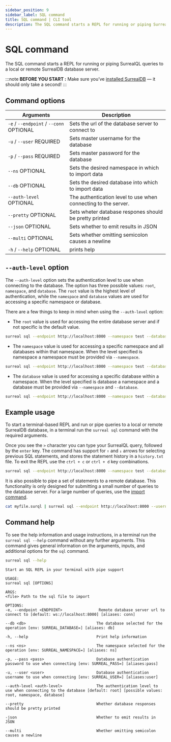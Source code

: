 ```yaml
---
sidebar_position: 9
sidebar_label: SQL command
title: SQL command | CLI tool
description: The SQL command starts a REPL for running or piping SurrealQL queries to a local or remote SurrealDB database server.
---
```


# SQL command

The SQL command starts a REPL for running or piping SurrealQL queries to a local or remote SurrealDB database server.

:::note
__BEFORE YOU START :__ Make sure you’ve [installed SurrealDB](/docs/surrealdb/2.x/installation) — it should only take a second!
:::

## Command options

<table>
    <thead>
        <tr>
            <th colspan="2">Arguments</th>
            <th>Description</th>
        </tr>
    </thead>  
    <tbody>
        <tr>
            <td colspan="2">
                <code>-e</code> / <code>--endpoint</code> / <code>--conn</code>
                <l className='grey'>OPTIONAL</l>
            </td>
            <td>
            Sets the url of the database server to connect to
            </td>
        </tr>
        <tr>
            <td colspan="2">
                <code>-u</code> / <code>--user</code>
                <l className='yellow'>REQUIRED</l>
            </td>
            <td>
                Sets master username for the database
            </td>
        </tr>
        <tr>
            <td colspan="2">
                <code>-p</code> / <code>--pass</code>
                <l className='yellow'>REQUIRED</l>
            </td>
            <td>
                Sets master password for the database
            </td>
        </tr>
        <tr>
            <td colspan="2">
                <code>--ns</code>
                <l className='grey'>OPTIONAL</l>
            </td>
            <td>
                Sets the desired namespace in which to import data
            </td>
        </tr>
        <tr>
            <td colspan="2">
                <code>--db</code>
                <l className='grey'>OPTIONAL</l>
            </td>
            <td>
                Sets the desired database into which to import data
            </td>
        </tr>
                <tr>
            <td colspan="2">
                <code>--auth-level</code>
                <l className='grey'>OPTIONAL</l>
            </td>
            <td>
                The authentication level to use when connecting to the server.
            </td>
        </tr>
        <tr>
            <td colspan="2">
                <code>--pretty</code>
                <l className='grey'>OPTIONAL</l>
            </td>
            <td>
                Sets wheter database respones should be pretty printed
            </td>
        </tr>
        <tr>
            <td colspan="2">
                <code>--json</code>
                <l className='grey'>OPTIONAL</l>
            </td>
            <td>
                Sets whether to emit results in JSON
            </td>
        </tr>
        <tr>
            <td colspan="2">
                <code>--multi</code>
                <l className='grey'>OPTIONAL</l>
            </td>
            <td>
                Sets whether omitting semicolon causes a newline 
            </td>
        </tr>
        <tr>
            <td colspan="2">
                <code>-h</code> / <code>--help</code>
                <l className='grey'>OPTIONAL</l>
            </td>
            <td>
                prints help
            </td>
        </tr>
    </tbody>
</table>


## `--auth-level` option

The `--auth-level` option sets the authentication level to use when connecting to the database. The option has three possible values: `root`, `namespace`, and `database`. The `root` value is the highest level of authentication, while the `namespace` and `database` values are used for accessing a specific namespace or database. 

There are a few things to keep in mind when using the `--auth-level` option:

- The `root` value is used for accessing the entire database server and if not specific is the default value.
```bash
surreal sql --endpoint http://localhost:8000 --namespace test --database test --auth-level root --username username --password password
```
- The `namespace` value is used for accessing a specific namespace and all databases within that namespace. When the level specified is namespace a namespace must be provided via `--namespace`.

```bash
surreal sql --endpoint http://localhost:8000 --namespace test --database test --auth-level namespace --username username --password password
```
- The `database` value is used for accessing a specific database within a namespace. When the level specified is database a namespace and a database must be provided via `--namespace` and `--database`.

```bash
surreal sql --endpoint http://localhost:8000 --namespace test --database test --auth-level database --username username --password password
```

## Example usage

To start a terminal-based REPL and run or pipe queries to a local or remote SurrealDB database, in a terminal run the `surreal sql` command with the required arguments.

Once you see the `>` character you can type your SurrealQL query, followed by the `enter` key. The command has support for `↑` and `↓` arrows for selecting previous SQL statements, and stores the statement history in a `history.txt` file. To exit the REPL use the `ctrl + c` or `ctrl + d` key combinations.

```bash
surreal sql --endpoint http://localhost:8000 --namespace test --database test --auth-level root --username username --password password
```

It is also possible to pipe a set of statements to a remote database. This functionality is only designed for submitting a small number of queries to the database server. For a large number of queries, use the [import command](/docs/surrealdb/2.x/cli/import).

```bash
cat myfile.surql | surreal sql --endpoint http://localhost:8000 --username root --password root --namespace test --database test
```

## Command help
To see the help information and usage instructions, in a terminal run the `surreal sql --help` command without any further arguments. This command gives general information on the arguments, inputs, and additional options for the `sql` command.

```bash
surreal sql --help
```

```
Start an SQL REPL in your terminal with pipe support

USAGE:
surreal sql [OPTIONS]

ARGS:
<file> Path to the sql file to import

OPTIONS:
-e, --endpoint <ENDPOINT>                Remote database server url to connect to [default: ws://localhost:8000] [aliases: conn]

--db <db>                               The database selected for the operation [env: SURREAL_DATABASE=] [aliases: db]

-h, --help                              Print help information

--ns <ns>                               The namespace selected for the operation [env: SURREAL_NAMESPACE=] [aliases: ns]

-p, --pass <pass>                       Database authentication password to use when connecting [env: SURREAL_PASS=] [aliases:pass]

-u, --user <user>                       Database authentication username to use when connecting [env: SURREAL_USER=] [aliases:user]

--auth-level <auth-level>               The authentication level to use when connecting to the database [default: root] [possible values: root, namespace, database]

--pretty                                Whether database responses should be pretty printed

-json                                   Whether to emit results in JSON

--multi                                 Whether omitting semicolon causes a newline
```